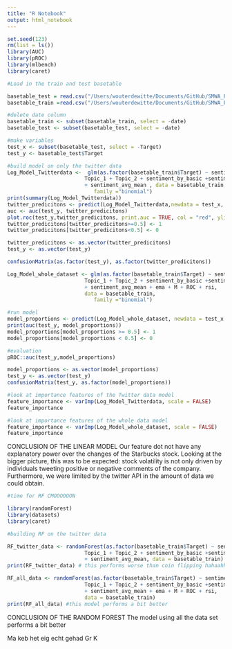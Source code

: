 ```yaml
---
title: "R Notebook"
output: html_notebook
---
```


```r
set.seed(123)
rm(list = ls())
library(AUC)
library(pROC)
library(mlbench)
library(caret)

#Load in the train and test basetable 

basetable_test = read.csv("/Users/wouterdewitte/Documents/GitHub/SMWA_Performance/data/final_basetable_test.csv")
basetable_train =read.csv("/Users/wouterdewitte/Documents/GitHub/SMWA_Performance/data/final_basetable_train.csv")

```

```r
#delete date column
basetable_train <- subset(basetable_train, select = -date)
basetable_test <- subset(basetable_test, select = -date)

#make variables
test_x <- subset(basetable_test, select = -Target)
test_y <- basetable_test$Target
```

```r
#build model on only the twitter data 
Log_Model_Twitterdata <-  glm(as.factor(basetable_train$Target) ~ sentiment_by_dictionary + 
                         Topic_1 + Topic_2 + sentiment_by_basic +sentiment_weighted_mixed 
                         + sentiment_avg_mean , data = basetable_train, 
                            family ="binomial")
print(summary(Log_Model_Twitterdata))
twitter_predicitons <- predict(Log_Model_Twitterdata,newdata = test_x, type = "response" )
auc <- auc(test_y, twitter_predicitons)
plot.roc(test_y,twitter_predicitons, print.auc = TRUE, col = "red", ylim = c(0,1))
twitter_predicitons[twitter_predicitons>=0.5] <- 1
twitter_predicitons[twitter_predicitons<0.5] <- 0

twitter_predicitons <- as.vector(twitter_predicitons)
test_y <- as.vector(test_y)

confusionMatrix(as.factor(test_y), as.factor(twitter_predicitons))
```


```r
Log_Model_whole_dataset <- glm(as.factor(basetable_train$Target) ~ sentiment_by_dictionary + 
                         Topic_1 + Topic_2 + sentiment_by_basic +sentiment_weighted_mixed 
                         + sentiment_avg_mean + ema + M + ROC + rsi,
                         data = basetable_train, 
                            family ="binomial")

#run model
model_proportions <- predict(Log_Model_whole_dataset, newdata = test_x, type = "response")
print(auc(test_y, model_proportions))
model_proportions[model_proportions >= 0.5] <- 1
model_proportions[model_proportions < 0.5] <- 0

#evaluation
pROC::auc(test_y,model_proportions)

model_proportions <- as.vector(model_proportions)
test_y <- as.vector(test_y)
confusionMatrix(test_y, as.factor(model_proportions))
```

```r
#look at importance features of the Twitter data model 
feature_importance <- varImp(Log_Model_Twitterdata, scale = FALSE)
feature_importance
```
```r
#look at importance features of the whole data model 
feature_importance <- varImp(Log_Model_whole_dataset, scale = FALSE)
feature_importance
```

CONCLUSION OF THE LINEAR MODEL 
Our feature dot not have any explanatory power over the changes of the Starbucks stock. 
Looking at the bigger picture, this was to be expected: stock volatility is not only driven by individuals tweeting positive or negative comments of the company. 
Furthermore, we were limited by the twitter API in the amount of data we could obtain. 

```r
#time for RF CMOOOOOON 

library(randomForest)
library(datasets)
library(caret)

#building RF on the twitter data 

RF_twitter_data <- randomForest(as.factor(basetable_train$Target) ~ sentiment_by_dictionary + 
                         Topic_1 + Topic_2 + sentiment_by_basic +sentiment_weighted_mixed 
                         + sentiment_avg_mean, data = basetable_train)
print(RF_twitter_data) # this performs worse than coin flipping hahaahha 

RF_all_data <- randomForest(as.factor(basetable_train$Target) ~ sentiment_by_dictionary + 
                         Topic_1 + Topic_2 + sentiment_by_basic +sentiment_weighted_mixed 
                         + sentiment_avg_mean + ema + M + ROC + rsi,
                         data = basetable_train)
print(RF_all_data) #this model performs a bit better 

```
CONCLUSION OF THE RANDOM FOREST 
The model using all the data set performs a bit better 

Ma keb het eig echt gehad 
Gr 
K 











